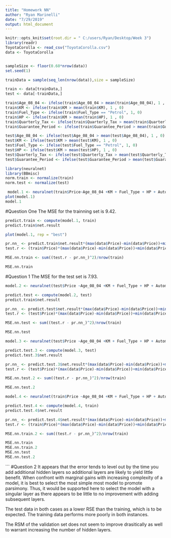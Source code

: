 ---
title: "Homework NN"
author: "Ryan Marinelli"
date: "7/29/2019"
output: html_document
---
```{r}
knitr::opts_knit$set(root.dir = " C:/users/Ryan/Desktop/Week 3")
library(readr)
ToyotaCorolla <- read_csv("ToyotaCorolla.csv")
data <- ToyotaCorolla 


sampleSize <- floor(0.60*nrow(data))
set.seed(1)

trainData = sample(seq_len(nrow(data)),size = sampleSize)

train <- data[trainData,]
test <- data[-trainData,]

```

```{r}
train$Age_08_04 <- ifelse(train$Age_08_04 > mean(train$Age_08_04), 1 , 0) 
train$KM <- ifelse(train$KM > mean(train$KM), 1 , 0) 
train$Fuel_Type <- ifelse(train$Fuel_Type == "Petrol", 1, 0)
train$HP <- ifelse(train$KM > mean(train$HP), 1 , 0) 
train$Quarterly_Tax <- ifelse(train$Quarterly_Tax > mean(train$Quarterly_Tax), 1 , 0)
train$Guarantee_Period <- ifelse(train$Guarantee_Period > mean(train$Guarantee_Period), 1 , 0)

test$Age_08_04 <- ifelse(test$Age_08_04 > mean(test$Age_08_04), 1 , 0) 
test$KM <- ifelse(test$KM > mean(test$KM), 1 , 0) 
test$Fuel_Type <- ifelse(test$Fuel_Type == "Petrol", 1, 0)
test$HP <- ifelse(test$KM > mean(test$HP), 1 , 0) 
test$Quarterly_Tax <- ifelse(test$Quarterly_Tax > mean(test$Quarterly_Tax), 1 , 0)
test$Guarantee_Period <- ifelse(test$Guarantee_Period > mean(test$Guarantee_Period), 1 , 0)

```


```{r}
library(neuralnet)
library(BBmisc)
norm.train <- normalize(train)
norm.test <- normalize(test)
```


```{r}
 model.1 <- neuralnet(train$Price~Age_08_04 +KM + Fuel_Type + HP + Automatic + Doors +Quarterly_Tax + Mfr_Guarantee  + Guarantee_Period + Airco + Automatic_airco + CD_Player + Powered_Windows + Sport_Model+ Tow_Bar, hidden = 2, data = train)
plot(model.1)
model.1
```
#Question One 
The MSE for the trainning set is 9.42.
```{r}
predict.train <- compute(model.1, train)
predict.train$net.result

plot(model.1, rep = "best")

pr.nn_ <- predict.train$net.result*(max(data$Price)-min(data$Price))+min(data$Price)
test.r <- (train$Price)*(max(data$Price)-min(data$Price))+min(data$Price)

MSE.nn.train <- sum((test.r - pr.nn_)^2)/nrow(train)

MSE.nn.train
```


#Question 1 
The MSE for the test set is 7.93. 
```{r}
model.2 <- neuralnet(test$Price ~Age_08_04 +KM + Fuel_Type + HP + Automatic + Doors +Quarterly_Tax + Mfr_Guarantee  + Guarantee_Period + Airco + Automatic_airco + CD_Player + Powered_Windows + Sport_Model+ Tow_Bar, hidden = 2, data = test)

predict.test <- compute(model.2, test)
predict.train$net.result

pr.nn_ <- predict.test$net.result*(max(data$Price)-min(data$Price))+min(data$Price)
test.r <- (test$Price)*(max(data$Price)-min(data$Price))+min(data$Price)

MSE.nn.test <- sum((test.r - pr.nn_)^2)/nrow(train)

MSE.nn.test

```
```{r}
model.3 <- neuralnet(test$Price ~Age_08_04 +KM + Fuel_Type + HP + Automatic + Doors +Quarterly_Tax + Mfr_Guarantee  + Guarantee_Period + Airco + Automatic_airco + CD_Player + Powered_Windows + Sport_Model+ Tow_Bar, hidden = 5, data = test)

predict.test.3 <- compute(model.3, test)
predict.test.3$net.result

pr.nn_ <- predict.test.3$net.result*(max(data$Price)-min(data$Price))+min(data$Price)
test.r <- (test$Price)*(max(data$Price)-min(data$Price))+min(data$Price)

MSE.nn.test.2 <- sum((test.r - pr.nn_)^2)/nrow(train)

MSE.nn.test.2
```

```{r}
model.4 <- neuralnet(train$Price ~Age_08_04 +KM + Fuel_Type + HP + Automatic + Doors +Quarterly_Tax + Mfr_Guarantee  + Guarantee_Period + Airco + Automatic_airco + CD_Player + Powered_Windows + Sport_Model+ Tow_Bar, hidden = 5, data = train)

predict.test.4 <- compute(model.4, train)
predict.test.4$net.result

pr.nn_ <- predict.test.4$net.result*(max(data$Price)-min(data$Price))+min(data$Price)
test.r <- (train$Price)*(max(data$Price)-min(data$Price))+min(data$Price)

MSE.nn.train.2 <- sum((test.r - pr.nn_)^2)/nrow(train)


```
```{r}
MSE.nn.train
MSE.nn.train.2
MSE.nn.test
MSE.nn.test.2
```
```
#Question 2
It appears that the error tends to level out by the time you add additional hidden layers so additional layers are likely to yield little benefit. When confront with marginal gains with increasing complexity of a model, it is best to select the most simple most model to promote parsimony. Thus, it would be supported here to select the model with a singular layer as there appears to be little to no improvement with adding subsequent layers. 

The test data in both cases as a lower RSE than the training, which is to be expected. The training data performs more poorly in both instances. 

The RSM of the validation set does not seem to improve drasitically as well to warrant increasing the number of hidden layers. 
